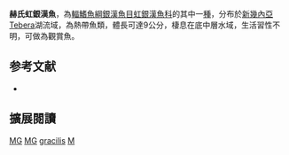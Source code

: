 {{Speciesbox
| name = 赫氏虹銀漢魚
| image = 
| image_width = 250px
| status = DD
| status_system = IUCN3.1
| genus = Melanotaenia
| species = herbertaxelrodi
| authority = [[Allen|Allen]], 1981
| synonyms = 
}}
'''赫氏虹銀漢魚'''，為[[輻鰭魚綱|輻鰭魚綱]][[銀漢魚目|銀漢魚目]][[虹銀漢魚科|虹銀漢魚科]]的其中一[[種|種]]，分布於[[新幾內亞|新幾內亞]]Tebera湖流域，為熱帶魚類，體長可達9公分，棲息在底中層水域，生活習性不明，可做為觀賞魚。
==参考文献==
*{{FishBase_species|genus=Melanotaenia|species=gracilis|year=2016|month=5}}

== 擴展閱讀 ==
{{refbegin}}
{{wikispecies-inline|Melanotaenia gracilis|赫氏虹銀漢魚}}
{{refend}}
{{Taxonbar|from=Q4861794}}

[[Category:IUCN红色名录数据缺乏物种|MG]]
[[Category:觀賞魚|MG]]
[[Category:虹銀漢魚屬|gracilis]]
[[Category:1981年描述的魚類|M]]


{{魚類小作品}}
